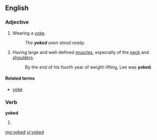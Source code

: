 ==English==

===Adjective===
{{en-adj|-}}

# Wearing a [[yoke]].
#: ''The '''yoked''' oxen stood ready.''
# {{bodybuilding}} Having large and well-defined [[muscle]]s, especially of the [[neck]] and [[shoulder]]s.
#: By the end of his fourth year of weight-lifting, Lee was '''yoked'''.

====Related terms====
* [[yoke]]

===Verb===
'''yoked'''

# {{past of|[[yoke]]}}

[[mg:yoked]]
[[vi:yoked]]